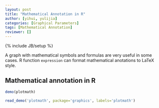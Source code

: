 ```yaml
---
layout: post
title: "Mathematical Annotation in R"
author: [yihui, yulijia]
categories: [Graphical Parameters]
tags: [Mathematical Annotation]
reviewer: []
---
```

{% include JB/setup %}

A graph with mathematical symbols and formulas are very useful in some cases. R function
`expression` can format mathematical anotations to LaTeX style. 

## Mathematical annotation in R

```r
demo(plotmath)
```

```r
read_demo('plotmath', package='graphics', labels='plotmath')
```

```r
```

